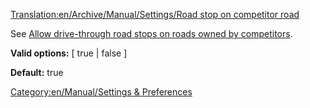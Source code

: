 [[Translation:en/Archive/Manual/Settings/Road stop on competitor road]]


See [[en/Archive/Manual/Settings/Advanced Settings/Stations#allow-drive-through-road-stops-on-roads-owned-by-competitors|Allow drive-through road stops on roads owned by competitors]].


'''Valid options:''' [ true | false ]

'''Default:''' true

[[Category:en/Manual/Settings & Preferences]]